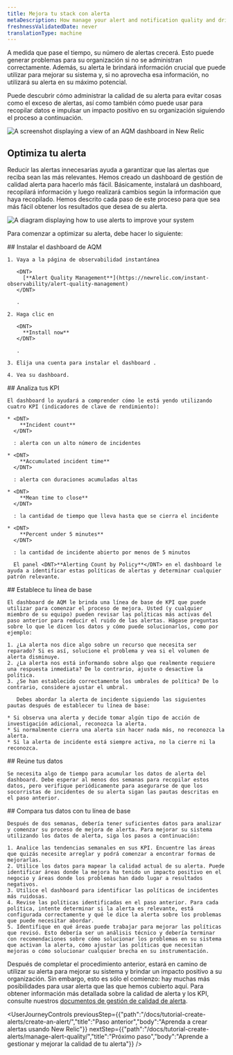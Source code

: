 ```yaml
---
title: Mejora tu stack con alerta
metaDescription: How manage your alert and notification quality and drive positive impact for your organization
freshnessValidatedDate: never
translationType: machine
---
```


A medida que pase el tiempo, su número de alertas crecerá. Esto puede generar problemas para su organización si no se administran correctamente. Además, su alerta le brindará información crucial que puede utilizar para mejorar su sistema y, si no aprovecha esa información, no utilizará su alerta en su máximo potencial.

Puede descubrir cómo administrar la calidad de su alerta para evitar cosas como el exceso de alertas, así como también cómo puede usar <InlinePopover type="alerts"/>para recopilar datos e impulsar un impacto positivo en su organización siguiendo el proceso a continuación.

<img
  title="AQM dashboard"
  alt="A screenshot displaying a view of an AQM dashboard in New Relic"
  src="/images/alerts_screenshot-crop_AQM-dash.webp"
/>

## Optimiza tu alerta

Reducir las alertas innecesarias ayuda a garantizar que las alertas que reciba sean las más relevantes. Hemos creado un dashboard de gestión de calidad alerta para hacerlo más fácil. Básicamente, instalará un dashboard, recopilará información y luego realizará cambios según la información que haya recopilado. Hemos descrito cada paso de este proceso para que sea más fácil obtener los resultados que desea de su alerta.

<img
  title="Alert improvement flow"
  alt="A diagram displaying how to use alerts to improve your system"
  src="/images/alerts_diagram_AQM-flow.webp"
/>

Para comenzar a optimizar su alerta, debe hacer lo siguiente:

<Steps>
  <Step>
    ## Instalar el dashboard de AQM

    1. Vaya a la página de observabilidad instantánea

       <DNT>
         [**Alert Quality Management**](https://newrelic.com/instant-observability/alert-quality-management)
       </DNT>

       .

    2. Haga clic en

       <DNT>
         **Install now**
       </DNT>

       .

    3. Elija una cuenta para instalar el dashboard .

    4. Vea su dashboard.
  </Step>

  <Step>
    ## Analiza tus KPI

    El dashboard lo ayudará a comprender cómo le está yendo utilizando cuatro KPI (indicadores de clave de rendimiento):

    * <DNT>
        **Incident count**
      </DNT>

      : alerta con un alto número de incidentes

    * <DNT>
        **Accumulated incident time**
      </DNT>

      : alerta con duraciones acumuladas altas

    * <DNT>
        **Mean time to close**
      </DNT>

      : la cantidad de tiempo que lleva hasta que se cierra el incidente

    * <DNT>
        **Percent under 5 minutes**
      </DNT>

      : la cantidad de incidente abierto por menos de 5 minutos

      El panel <DNT>**Alerting Count by Policy**</DNT> en el dashboard le ayuda a identificar estas políticas de alertas y determinar cualquier patrón relevante.
  </Step>

  <Step>
    ## Establece tu línea de base

    El dashboard de AQM le brinda una línea de base de KPI que puede utilizar para comenzar el proceso de mejora. Usted (y cualquier miembro de su equipo) pueden revisar las políticas más activas del paso anterior para reducir el ruido de las alertas. Hágase preguntas sobre lo que le dicen los datos y cómo puede solucionarlos, como por ejemplo:

    1. ¿La alerta nos dice algo sobre un recurso que necesita ser reparado? Si es así, solucione el problema y vea si el volumen de alerta disminuye.
    2. ¿La alerta nos está informando sobre algo que realmente requiere una respuesta inmediata? De lo contrario, ajuste o desactive la política.
    3. ¿Se han establecido correctamente los umbrales de política? De lo contrario, considere ajustar el umbral.

       Debes abordar la alerta de incidente siguiendo las siguientes pautas después de establecer tu línea de base:

    * Si observa una alerta y decide tomar algún tipo de acción de investigación adicional, reconozca la alerta.
    * Si normalmente cierra una alerta sin hacer nada más, no reconozca la alerta.
    * Si la alerta de incidente está siempre activa, no la cierre ni la reconozca.
  </Step>

  <Step>
    ## Reúne tus datos

    Se necesita algo de tiempo para acumular los datos de alerta del dashboard. Debe esperar al menos dos semanas para recopilar estos datos, pero verifique periódicamente para asegurarse de que los socorristas de incidentes de su alerta sigan las pautas descritas en el paso anterior.
  </Step>

  <Step>
    ## Compara tus datos con tu línea de base

    Después de dos semanas, debería tener suficientes datos para analizar y comenzar su proceso de mejora de alerta. Para mejorar su sistema utilizando los datos de alerta, siga los pasos a continuación:

    1. Analice las tendencias semanales en sus KPI. Encuentre las áreas que quizás necesite arreglar y podrá comenzar a encontrar formas de mejorarlas.
    2. Utilice los datos para mapear la calidad actual de su alerta. Puede identificar áreas donde la mejora ha tenido un impacto positivo en el negocio y áreas donde los problemas han dado lugar a resultados negativos.
    3. Utilice el dashboard para identificar las políticas de incidentes más ruidosas.
    4. Revise las políticas identificadas en el paso anterior. Para cada política, intente determinar si la alerta es relevante, está configurada correctamente y qué le dice la alerta sobre los problemas que puede necesitar abordar.
    5. Identifique en qué áreas puede trabajar para mejorar las políticas que revisó. Esto debería ser un análisis técnico y debería terminar con recomendaciones sobre cómo solucionar los problemas en su sistema que activan la alerta, cómo ajustar las políticas que necesitan mejoras o cómo solucionar cualquier brecha en su instrumentación.
  </Step>
</Steps>

Después de completar el procedimiento anterior, estará en camino de utilizar su alerta para mejorar su sistema y brindar un impacto positivo a su organización. Sin embargo, esto es sólo el comienzo: hay muchas más posibilidades para usar alerta que las que hemos cubierto aquí. Para obtener información más detallada sobre la calidad de alerta y los KPI, consulte nuestros [documentos de gestión de calidad de alerta](/docs/new-relic-solutions/observability-maturity/uptime-performance-reliability/alert-quality-management-guide/#perform-enablement-one).

<UserJourneyControls
  previousStep={{"path":"/docs/tutorial-create-alerts/create-an-alert/","title":"Paso anterior","body":"Aprenda a crear alertas usando New Relic"}}
  nextStep={{"path":"/docs/tutorial-create-alerts/manage-alert-quality/","title":"Próximo paso","body":"Aprende a gestionar y mejorar la calidad de tu alerta"}}
/>
